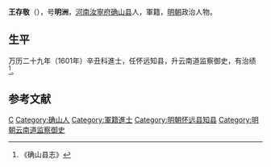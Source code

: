 {{Otheruses|other=名为王存敬的其他人物|王弼 (成化乙未進士)}}

'''王存敬'''（{{bd|？||？|catIdx=}}），号'''明洲'''，[[河南|河南]][[汝寧府|汝寧府]][[确山县|确山县]]人，軍籍，[[明朝|明朝]]政治人物。

== 生平 ==
万历二十九年（1601年）辛丑科進士，任怀远知县，升云南道监察御史，有治绩<ref>《确山县志》</ref>。

==参考文献==
{{reflist}}

{{萬曆二十九年辛丑科殿試金榜}}

{{Authority control}}

{{DEFAULTSORT:}}
[[Category:王姓|C]]
[[Category:确山人|Category:确山人]]
[[Category:軍籍進士|Category:軍籍進士]]
[[Category:明朝怀远县知县|Category:明朝怀远县知县]]
[[Category:明朝云南道监察御史|Category:明朝云南道监察御史]]